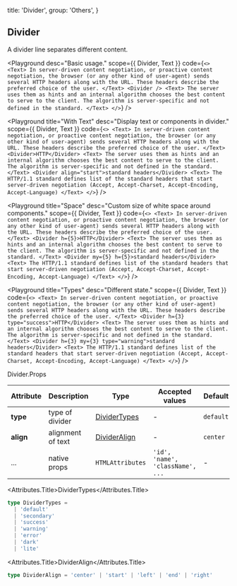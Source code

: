 
  title: 'Divider',
  group: 'Others',
}

## Divider

A divider line separates different content.

<Playground
  desc="Basic usage."
  scope={{ Divider, Text }}
  code={`
<>
  <Text>
    In server-driven content negotiation, or proactive content negotiation,
    the browser (or any other kind of user-agent) sends several HTTP headers along with the URL.
    These headers describe the preferred choice of the user.
  </Text>
  <Divider />
  <Text>
    The server uses them as hints and an internal algorithm chooses the best content to serve to the client.
    The algorithm is server-specific and not defined in the standard.
  </Text>
</>
`}
/>

<Playground
  title="With Text"
  desc="Display text or components in divider."
  scope={{ Divider, Text }}
  code={`
<>
  <Text>
    In server-driven content negotiation, or proactive content negotiation,
    the browser (or any other kind of user-agent) sends several HTTP headers along with the URL.
    These headers describe the preferred choice of the user.
  </Text>
  <Divider>HTTP</Divider>
  <Text>
    The server uses them as hints and an internal algorithm chooses the best content to serve to the client.
    The algorithm is server-specific and not defined in the standard.
  </Text>
  <Divider align="start">standard headers</Divider>
  <Text>
    The HTTP/1.1 standard defines list of the standard headers that start server-driven negotiation
    (Accept, Accept-Charset, Accept-Encoding, Accept-Language)
  </Text>
</>
`}
/>

<Playground
  title="Space"
  desc="Custom size of white space around components."
  scope={{ Divider, Text }}
  code={`
<>
  <Text>
    In server-driven content negotiation, or proactive content negotiation,
    the browser (or any other kind of user-agent) sends several HTTP headers along with the URL.
    These headers describe the preferred choice of the user.
  </Text>
  <Divider h={5}>HTTP</Divider>
  <Text>
    The server uses them as hints and an internal algorithm chooses the best content to serve to the client.
    The algorithm is server-specific and not defined in the standard.
  </Text>
  <Divider my={5} h={5}>standard headers</Divider>
  <Text>
    The HTTP/1.1 standard defines list of the standard headers that start server-driven negotiation
    (Accept, Accept-Charset, Accept-Encoding, Accept-Language)
  </Text>
</>
`}
/>

<Playground
  title="Types"
  desc="Different state."
  scope={{ Divider, Text }}
  code={`
<>
  <Text>
    In server-driven content negotiation, or proactive content negotiation,
    the browser (or any other kind of user-agent) sends several HTTP headers along with the URL.
    These headers describe the preferred choice of the user.
  </Text>
  <Divider h={3} type="success">HTTP</Divider>
  <Text>
    The server uses them as hints and an internal algorithm chooses the best content to serve to the client.
    The algorithm is server-specific and not defined in the standard.
  </Text>
  <Divider h={3} my={3} type="warning">standard headers</Divider>
  <Text>
    The HTTP/1.1 standard defines list of the standard headers that start server-driven negotiation
    (Accept, Accept-Charset, Accept-Encoding, Accept-Language)
  </Text>
</>
`}
/>

<Attributes edit="/pages/components/divider.mdx">
<Attributes.Title>Divider.Props</Attributes.Title>

| Attribute | Description       | Type                          | Accepted values                  | Default   |
| --------- | ----------------- | ----------------------------- | -------------------------------- | --------- |
| **type**  | type of divider   | [DividerTypes](#dividertypes) | -                                | `default` |
| **align** | alignment of text | [DividerAlign](#divideralign) | -                                | `center`  |
| ...       | native props      | `HTMLAttributes`              | `'id', 'name', 'className', ...` | -         |

<Attributes.Title>DividerTypes</Attributes.Title>

```ts
type DividerTypes =
  | 'default'
  | 'secondary'
  | 'success'
  | 'warning'
  | 'error'
  | 'dark'
  | 'lite'
```

<Attributes.Title>DividerAlign</Attributes.Title>

```ts
type DividerAlign = 'center' | 'start' | 'left' | 'end' | 'right'
```

</Attributes>
